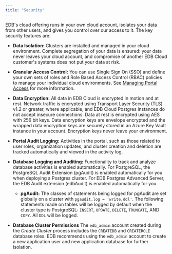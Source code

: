 ```yaml
---
title: "Security"
---
```


EDB's cloud offering runs in your own cloud account, isolates your data from other users, and gives you control over our access to it. The key security features are:
- **Data Isolation:** Clusters are installed and managed in your cloud environment. Complete segregation of your data is ensured: your data never leaves your cloud account, and compromise of another EDB Cloud customer's systems does not put your data at risk.

- **Granular Access Control:** You can use Single Sign On (SSO) and define your own sets of roles and Role Based Access Control (RBAC) policies to manage your individual cloud environments. See [Managing Portal Access](../administering_cluster/01_user_access) for more information. 
- **Data Encryption:** All data in EDB Cloud is encrypted in motion and at rest. Network traffic is encrypted using Transport Layer Security (TLS) v1.2 or greater, where applicable, and EDB Cloud Postgres instances do not accept insecure connections. Data at rest is encrypted using AES with 256 bit keys. Data encryption keys are envelope encrypted and the wrapped data encryption keys are securely stored in an Azure Key Vault instance in your account. Encryption keys never leave your environment.
- **Portal Audit Logging:** Activities in the portal, such as those related to user roles, organization updates, and cluster creation and deletion are tracked automatically and viewed in the activity log.  
- **Database Logging and Auditing:** Functionality to track and analyze database activities is enabled automatically. For PostgreSQL, the PostgreSQL Audit Extension (pgAudit) is enabled automatically for you when deploying a Postgres cluster. For EDB Postgres Advanced Server, the EDB Audit extension (edbAudit) is enabled automatically for you. 
    - **pgAudit:** The classes of statements being logged for pgAudit are set globally on a cluster with `pgaudit.log = 'write,ddl'`. The following statements made on tables will be logged by default when the cluster type is PostgreSQL: `INSERT`, `UPDATE`, `DELETE`, `TRUNCATE`, AND `COPY`. All `DDL` will be logged. 
- **Database Cluster Permissions** The `edb_admin` account created during the _Create Cluster_ process includes the `CREATEDB` and `CREATEROLE` database roles. EDB recommends using the `edb_admin` account to create a new application user and new application database for further isolation. 
